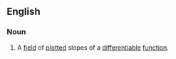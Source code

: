 ==English==

===Noun===
{{en-noun}}

# {{lb|en|mathematics}} A [[field]] of [[plot]]ted slopes of a [[differentiable]] [[function]].